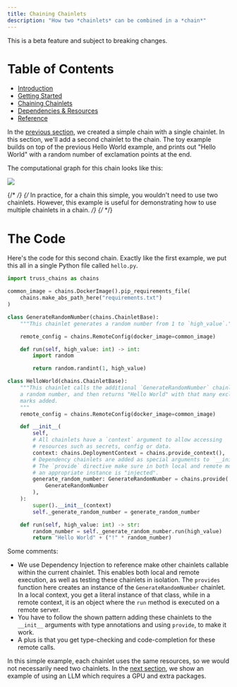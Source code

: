 ```yaml
---
title: Chaining Chainlets
description: "How two *chainlets* can be combined in a *chain*"
---
```

<Warning>This is a beta feature and subject to breaking changes.</Warning>

# Table of Contents

* [Introduction](/chains/intro)
* [Getting Started](/chains/getting-started)
* [Chaining Chainlets](/chains/chaining-chainlets)
* [Dependencies & Resources](/chains/deps-and-resources)
* [Reference](/chains/full-reference)


In the [previous section](chains/getting-started), we created a simple chain with a single chainlet.
In this section, we'll add a second chainlet to the chain. The toy example builds on top of
the previous Hello World example, and prints out "Hello World" with a random number of exclamation points at the end.

The computational graph for this chain looks like this:

<img src="/images/second-chainlet.png" />

{/* <Note> */}
{/* In practice, for a chain this simple, you wouldn't need to use two chainlets. However, this example is useful for demonstrating how to use multiple chainlets in a chain. */}
{/* </Note> */}

# The Code

Here's the code for this second chain. Exactly like the first example, we put this all in a single Python file called `hello.py`.

```python
import truss_chains as chains

common_image = chains.DockerImage().pip_requirements_file(
    chains.make_abs_path_here("requirements.txt")
)

class GenerateRandomNumber(chains.ChainletBase):
    """This chainlet generates a random number from 1 to `high_value`."""

    remote_config = chains.RemoteConfig(docker_image=common_image)

    def run(self, high_value: int) -> int:
        import random

        return random.randint(1, high_value)

class HelloWorld(chains.ChainletBase):
    """This chainlet calls the additional `GenerateRandomNumber` chainlet to get
    a random number, and then returns "Hello World" with that many exclamation
    marks added.
    """
    remote_config = chains.RemoteConfig(docker_image=common_image)

    def __init__(
        self,
        # All chainlets have a `context` argument to allow accessing
        # resources such as secrets, config or data.
        context: chains.DeploymentContext = chains.provide_context(),
        # Dependency chainlets are added as special arguments to `__init__`.
        # The `provide` directive make sure in both local and remote mode
        # an appropriate instance is "injected".
        generate_random_number: GenerateRandomNumber = chains.provide(
            GenerateRandomNumber
        ),
    ):
        super().__init__(context)
        self._generate_random_number = generate_random_number

    def run(self, high_value: int) -> str:
        random_number = self._generate_random_number.run(high_value)
        return "Hello World" + ("!" * random_number)
```

Some comments:
* We use Dependency Injection to reference make other chainlets callable within the current chainlet.
This enables both local and remote execution, as well as testing these chainlets in isolation.
The `provides` function here creates an instance of the `GenerateRandomNumber` chainlet. In a local
context, you get a literal instance of that class, while in a remote context, it is an object where
the `run` method is executed on a remote server.
* You have to follow the shown pattern adding these chainlets to the `__init__` arguments with type
annotations and using `provide`, to make it work.
* A plus is that you get type-checking and code-completion for these remote calls.


In this simple example, each chainlet uses the same resources, so we would not necessarily need two chainlets.
In the [next section](chains/deps-and-resources), we show an example of using an LLM which requires a GPU and extra packages.
